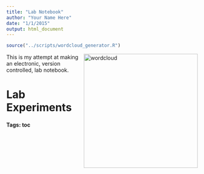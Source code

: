 ```yaml
---
title: "Lab Notebook"
author: "Your Name Here"
date: "1/1/2015"
output: html_document
---
```


```r
source("../scripts/wordcloud_generator.R")
```

<p>
<img style="float: right;" src="libs/wordcloud_trim.jpeg" alt="wordcloud" width="300" height="300" />
This is my attempt at making an electronic, version controlled, lab notebook.
</p>




# Lab Experiments
  

#### Tags: toc
